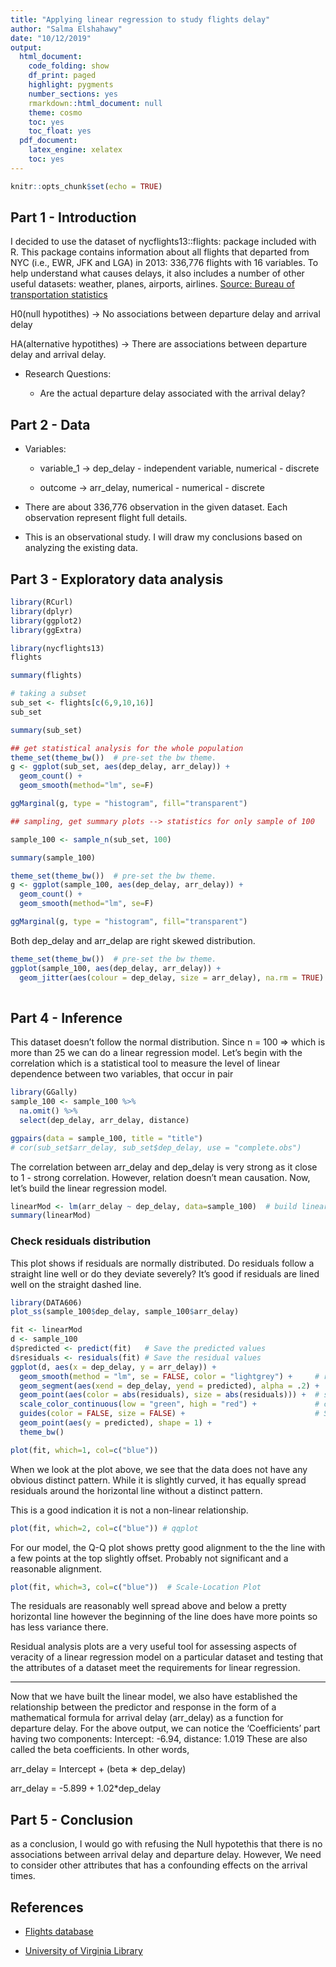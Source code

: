 ```yaml
---
title: "Applying linear regression to study flights delay"
author: "Salma Elshahawy"
date: "10/12/2019"
output:
  html_document:
    code_folding: show
    df_print: paged
    highlight: pygments
    number_sections: yes
    rmarkdown::html_document: null
    theme: cosmo
    toc: yes
    toc_float: yes
  pdf_document:
    latex_engine: xelatex
    toc: yes
---
```


```r
knitr::opts_chunk$set(echo = TRUE)
```

## Part 1 - Introduction

I decided to use the dataset of nycflights13::flights: package included with R. This package contains information about all flights that departed from NYC (i.e., EWR, JFK and LGA) in 2013: 336,776 flights with 16 variables. To help understand what causes delays, it also includes a number of other useful datasets: weather, planes, airports, airlines. [Source: Bureau of transportation statistics](http://www.transtats.bts.gov/DL_SelectFields.asp?Table_ID=236)

H0(null hypotithes) -> No associations between departure delay and arrival delay

HA(alternative hypotithes) -> There are associations between departure delay and arrival delay.

+ Research Questions:

  + Are the actual departure delay associated with the arrival delay? 



## Part 2 - Data

+ Variables:

  + variable_1 -> dep_delay - independent variable, numerical - discrete

  + outcome -> arr_delay, numerical - numerical - discrete

+ There are about 336,776 observation in the given dataset. Each observation represent flight full details.

+ This is an observational study. I will draw my conclusions based on analyzing the existing data.


## Part 3 - Exploratory data analysis

```r
library(RCurl)
library(dplyr)
library(ggplot2)
library(ggExtra)

library(nycflights13)
flights
```


```r
summary(flights)
```



```r

# taking a subset
sub_set <- flights[c(6,9,10,16)]
sub_set

summary(sub_set)
```

```r
## get statistical analysis for the whole population 
theme_set(theme_bw())  # pre-set the bw theme.
g <- ggplot(sub_set, aes(dep_delay, arr_delay)) + 
  geom_count() + 
  geom_smooth(method="lm", se=F)

ggMarginal(g, type = "histogram", fill="transparent")
```


```r

## sampling, get summary plots --> statistics for only sample of 100

sample_100 <- sample_n(sub_set, 100)

summary(sample_100)

theme_set(theme_bw())  # pre-set the bw theme.
g <- ggplot(sample_100, aes(dep_delay, arr_delay)) + 
  geom_count() + 
  geom_smooth(method="lm", se=F)

ggMarginal(g, type = "histogram", fill="transparent")
```

Both dep_delay and arr_delap are right skewed distribution. 


```r

theme_set(theme_bw())  # pre-set the bw theme.
ggplot(sample_100, aes(dep_delay, arr_delay)) + 
  geom_jitter(aes(colour = dep_delay, size = arr_delay), na.rm = TRUE) 
  
```



## Part 4 - Inference


This dataset doesn't follow the normal distribution. Since n = 100 => which is more than 25 we can do a linear regression model. Let's begin with the correlation which is a statistical tool to measure the level of linear dependence between two variables, that occur in pair  

```r
library(GGally)
sample_100 <- sample_100 %>%
  na.omit() %>%
  select(dep_delay, arr_delay, distance)

ggpairs(data = sample_100, title = "title")
# cor(sub_set$arr_delay, sub_set$dep_delay, use = "complete.obs")
```

The correlation between arr_delay and dep_delay is very strong as it close to 1 - strong correlation. However, relation doesn't mean causation. Now, let's build the linear regression model.

```r
linearMod <- lm(arr_delay ~ dep_delay, data=sample_100)  # build linear regression model on full data
summary(linearMod)
```

### Check residuals distribution

This plot shows if residuals are normally distributed. Do residuals follow a straight line well or do they deviate severely? It’s good if residuals are lined well on the straight dashed line. 


```r
library(DATA606)
plot_ss(sample_100$dep_delay, sample_100$arr_delay)
```



```r
fit <- linearMod
d <- sample_100
d$predicted <- predict(fit)   # Save the predicted values
d$residuals <- residuals(fit) # Save the residual values
ggplot(d, aes(x = dep_delay, y = arr_delay)) +
  geom_smooth(method = "lm", se = FALSE, color = "lightgrey") +     # regression line  
  geom_segment(aes(xend = dep_delay, yend = predicted), alpha = .2) +      # draw line from point to line
  geom_point(aes(color = abs(residuals), size = abs(residuals))) +  # size of the points
  scale_color_continuous(low = "green", high = "red") +             # colour of the points mapped to residual size - green smaller, red larger
  guides(color = FALSE, size = FALSE) +                             # Size legend removed
  geom_point(aes(y = predicted), shape = 1) +
  theme_bw()
```

```r
plot(fit, which=1, col=c("blue"))
```

When we look at the plot above, we see that the data does not have any obvious distinct pattern. While it is slightly curved, it has equally spread residuals around the horizontal line without a distinct pattern.

This is a good indication it is not a non-linear relationship.


```r
plot(fit, which=2, col=c("blue")) # qqplot
```

For our model, the Q-Q plot shows pretty good alignment to the the line with a few points at the top slightly offset. Probably not significant and a reasonable alignment.

```r
plot(fit, which=3, col=c("blue"))  # Scale-Location Plot
```

The residuals are reasonably well spread above and below a pretty horizontal line however the beginning of the line does have more points so has less variance there.

Residual analysis plots are a very useful tool for assessing aspects of veracity of a linear regression model on a particular dataset and testing that the attributes of a dataset meet the requirements for linear regression. 

******************************

Now that we have built the linear model, we also have established the relationship between the predictor and response in the form of a mathematical formula for arrival delay (arr_delay) as a function for departure delay. For the above output, we can notice the ‘Coefficients’ part having two components: Intercept: -6.94, distance: 1.019 These are also called the beta coefficients. In other words,

arr_delay = Intercept + (beta ∗ dep_delay)

arr_delay = -5.899 + 1.02*dep_delay


## Part 5 - Conclusion

as a conclusion, I would go with refusing the Null hypotethis that there is no associations between arrival delay and departure delay. However, We need to consider other attributes that has a confounding effects on the arrival times.

## References

+ [Flights database](http://blog.rstudio.org/2014/07/23/new-data-packages/)

+ [University of Virginia Library](http://data.library.virginia.edu/diagnostic-plots/)
